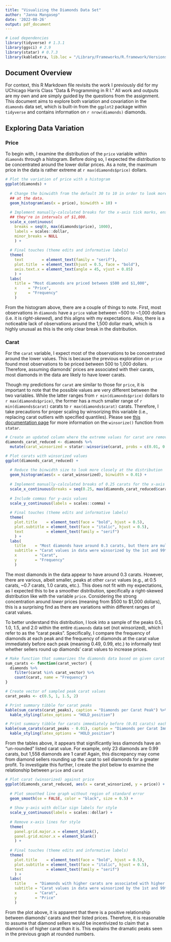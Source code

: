 ```yaml
---
title: "Visualizing the Diamonds Data Set"
author: "Janna Mangasep"
date: '2022-08-26'
output: pdf_document
---
```


```r
# Load dependencies
library(tidyverse) # 1.3.1
library(ggsci) # 2.9
library(statar) # 0.7.3
library(kableExtra, lib.loc = "/Library/Frameworks/R.framework/Versions/3.6/Resources/library") # 1.3.1
```

## Document Overview

For context, this R Markdown file revisits the work I previously did for my UChicago Harris Class "Data & Programming in R I." All work and outputs are my own and are simply guided by the questions from the assignment. This document aims to explore both variation and covariation in the `diamonds` data set, which is built-in from the `ggplot2` package within `tidyverse` and contains information on `r nrow(diamonds)` diamonds.

## Exploring Data Variation

### Price

To begin with, I examine the distribution of the `price` variable within `diamonds` through a histogram. Before doing so, I expected the distribution to be concentrated around the lower dollar prices. As a note, the maximum price in the data is rather extreme at `r max(diamonds$price)` dollars.

```r
# Plot the variation of price with a histogram
ggplot(diamonds) +
  
  # Change the binwidth from the default 30 to 10 in order to look more closely
  ## at the data.
  geom_histogram(aes(x = price), binwidth = 10) +
  
  # Implement manually-calculated breaks for the x-axis tick marks, ensuring
  ## they're in intervals of $1,000.
  scale_x_continuous(
    breaks = seq(0, max(diamonds$price), 1000),
    labels = scales::dollar,
    minor_breaks = NULL
    ) +
  
  # Final touches (theme edits and informative labels)
  theme(
    text        = element_text(family = "serif"),
    plot.title  = element_text(hjust = 0.5, face = "bold"),
    axis.text.x = element_text(angle = 45, vjust = 0.85)
    ) +
  labs(
    title = "Most diamonds are priced between $500 and $1,000",
    x     = "Price",
    y     = "Frequency"
    )
```

From the histogram above, there are a couple of things to note. First, most observations in `diamonds` have a `price` value between ~500 to ~1,000 dollars (i.e. it is *right-skewed*), and this aligns with my expectations. Also, there is a noticeable lack of observations around the 1,500 dollar mark, which is highly unusual as this is the only clear break in the distribution. 

### Carat

For the `carat` variable, I expect most of the observations to be concentrated around the lower values. This is because the previous exploration on `price` found most observations to be priced between 500 to 1,000 dollars. Therefore, assuming diamonds' prices are associated with their carats, most diamonds in the data are likely to have lower carats. 

Though my predictions for `carat` are similar to those for `price`, it is important to note that the possible values are very different between the two variables. While the latter ranges from `r min(diamonds$price)` dollars to `r max(diamonds$price)`, the former has a much smaller range of `r min(diamonds$carat)` carats to `r max(diamonds$carat)` carats. Therefore, I take precautions for proper scaling by winsorizing this variable (i.e., replacing carat outliers with specified quantiles). Please see [this documentation page](https://rdrr.io/cran/statar/man/winsorize.html) for more information on the `winsorize()` function from `statar`.

```r
# Create an updated column where the extreme values for carat are removed
diamonds_carat_reduced <- diamonds %>%
  mutate(carat_winsorized = statar::winsorise(carat, probs = c(0.01, 0.99)))

# Plot carats with winsorized values
ggplot(diamonds_carat_reduced) +
  
  # Reduce the binwidth size to look more closely at the distribution
  geom_histogram(aes(x = carat_winsorized), binwidth = 0.01) +
  
  # Implement manually-calculated breaks of 0.25 carats for the x-axis tick labels
  scale_x_continuous(breaks = seq(0.25, max(diamonds_carat_reduced$carat_winsorized), 0.25)) +
  
  # Include commas for y-axis values
  scale_y_continuous(labels = scales::comma) +
  
  # Final touches (theme edits and informative labels)
  theme(
    plot.title    = element_text(face = "bold", hjust = 0.5),
    plot.subtitle = element_text(face = "italic", hjust = 0.5),
    text          = element_text(family = "serif")
    ) +
  labs(
    title    = "Most diamonds have around 0.3 carats, but there are multiple peaks in distribution",
    subtitle = "Carat values in data were winsorized by the 1st and 99th percentiles",
    x        = "Carat",
    y        = "Frequency"
    )
```

The most diamonds in the data appear to have around 0.3 carats. However, there are various, albeit smaller, peaks at other `carat` values (e.g., at 0.5 carats, ~0.7 carats, 1.0 carats, etc.). This does not fit with my expectations, as I expected this to be a smoother distribution, specifically a right-skewed distribution like with the variable `price`. Considering the strong concentration around *lower* prices (meaning from \$500 to \$1,000 dollars), this is a surprising find as there are variations within different ranges of carat values.

To better understand this distribution, I look into a sample of the peaks 0.5, 1.0, 1.5, and 2.0 within the entire `diamonds` data set (not winsorized), which I refer to as the "carat peaks". Specifically, I compare the frequency of diamonds at each peak and the frequency of diamonds at the carat value immediately before each peak (meaning 0.49, 0.99, etc.) to informally test whether sellers round up diamonds' carat values to increase prices.

```r
# Make function that summarizes the diamonds data based on given carat values
sum_carats <- function(carat_vector) {
  diamonds %>% 
    filter(carat %in% carat_vector) %>%
    count(carat, name = "Frequency")
}

# Create vector of sampled peak carat values
carat_peaks <- c(0.5, 1, 1.5, 2)

# Print summary tibble for carat peaks
kable(sum_carats(carat_peaks), caption = "Diamonds per Carat Peak") %>%
  kable_styling(latex_options = "HOLD_position")

# Print summary tibble for carats immediately before (0.01 carats) each peak
kable(sum_carats(carat_peaks - 0.01), caption = "Diamonds per Carat Immediately Before Peak") %>%
  kable_styling(latex_options = "HOLD_position")
```

From the tables above, it appears that significantly less diamonds have an "un-rounded" listed carat value. For example, only 23 diamonds are 0.99 carats, but 1,558 diamonds are 1 carat! Again, this discrepancy may come from diamond sellers rounding up the carat to sell diamonds for a greater profit. To investigate this further, I create the plot below to examine the relationship between `price` and `carat`

```r
# Plot carat (winsorized) against price
ggplot(diamonds_carat_reduced, aes(x = carat_winsorized, y = price)) +
  
  # Plot smoothed line graph without region of standard error
  geom_smooth(se = FALSE, color = "black", size = 0.5) +
  
  # Show y-axis with dollar sign labels for style
  scale_y_continuous(labels = scales::dollar) +
  
  # Remove x-axis lines for style
  theme(
    panel.grid.major.x = element_blank(), 
    panel.grid.minor.x = element_blank()
    ) +
  
  # Final touches (theme edits and informative labels)
  theme(
    plot.title    = element_text(face = "bold", hjust = 0.5),
    plot.subtitle = element_text(face = "italic", hjust = 0.5),
    text          = element_text(family = "serif")
    ) +
  labs(
    title    = "Diamonds with higher carats are associated with higher prices",
    subtitle = "Carat values in data were winsorized by the 1st and 99th percentiles",
    x        = "Carat",
    y        = "Price"
    )
```

From the plot above, it is apparent that there is a positive relationship between diamonds' carats and their listed prices. Therefore, it is reasonable to assume that diamond sellers would be incentivized to claim that a diamond is of higher carat than it is. This explains the dramatic peaks seen in the previous graph at rounded numbers. 




